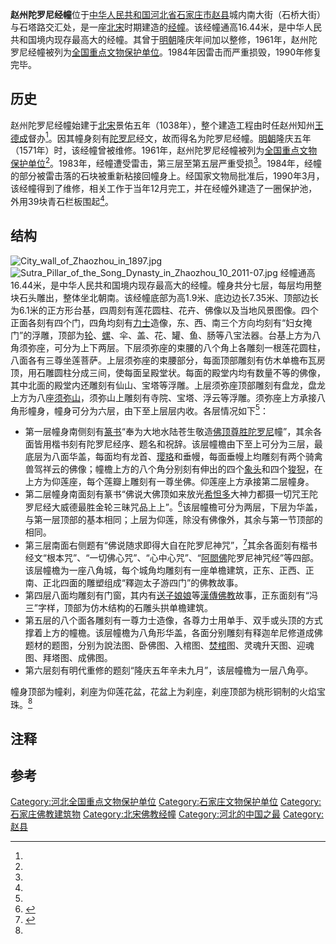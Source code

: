 {{coord|37|44|50.6|N|114|46|07.3|E|display=title|scale:10000}}
{{文物保护单位
| 级别 = 全国
| 名称 = 赵州陀罗尼经幢
| 图片 = [[File:Sutra_Pillar_of_the_Song_Dynasty_in_Zhaozhou_07_2011-07.jpg|220px]]<br><small>南侧，2011年7月</small>
| 所在 = [[河北省|河北省]][[赵县|赵县]]
| 分类 = 古建筑
| 时代 = [[北宋|北宋]]
| 编号 = [[第一批全国重点文物保护单位|第一批]]第78项
| 登录 = 1961年3月4日
}}
'''赵州陀罗尼经幢'''位于[[中华人民共和国|中华人民共和国]][[河北省|河北省]][[石家庄市|石家庄市]][[赵县|赵县]]城内南大街（石桥大街）与石塔路交汇处，是一座[[北宋|北宋]]时期建造的[[经幢|经幢]]。该经幢通高16.44米，是中华人民共和国境内现存最高大的经幢。其曾于[[明朝|明朝]]隆庆年间加以整修，1961年，赵州陀罗尼经幢被列为[[全国重点文物保护单位|全国重点文物保护单位]]。1984年因雷击而严重损毁，1990年修复完毕。

==历史==
赵州陀罗尼经幢始建于[[北宋|北宋]]景佑五年（1038年），整个建造工程由时任赵州知州[[王德成_(北宋)|王德成]]督办<ref name="one"/>。因其幢身刻有[[陀罗尼|陀罗尼]]经文，故而得名为陀罗尼经幢{{r|five|page=92}}。[[明朝|明朝]]隆庆五年（1571年）时，该经幢曾被维修{{r|three|page=163}}。1961年，赵州陀罗尼经幢被列为[[全国重点文物保护单位|全国重点文物保护单位]]<ref name="two"/>。1983年，经幢遭受雷击，第三层至第五层严重受损<ref name="one"/>。1984年，经幢的部分被雷击落的石块被重新粘接回幢身上{{r|three|page=163}}。经国家文物局批准后，1990年3月，该经幢得到了维修，相关工作于当年12月完工，并在经幢外建造了一圈保护池，外用39块青石栏板围起<ref name="one"/>。

==结构==
[[File:City_wall_of_Zhaozhou_in_1897.jpg|thumb]]
[[File:Sutra_Pillar_of_the_Song_Dynasty_in_Zhaozhou_10_2011-07.jpg|thumb]]
经幢通高16.44米，是中华人民共和国境内现存最高大的经幢。幢身共分七层，每层均用整块石头雕出，整体坐北朝南。该经幢底部为高1.9米、底边边长7.35米、顶部边长为6.1米的正方形台基，四周刻有莲花圆柱、花卉、佛像以及当地风景图像。四个正面各刻有四个门，四角均刻有[[力士|力士]]造像，东、西、南三个方向均刻有“妇女掩门”的浮雕，顶部为[[法輪|轮]]、[[螺號|螺]]、伞、盖、花、罐、鱼、肠等八宝法器。台基上方为八角须弥座，可分为上下两层。下层须弥座的束腰的八个角上各雕刻一根莲花圆柱，八面各有三尊坐莲菩萨。上层须弥座的束腰部分，每面顶部雕刻有仿木单檐布瓦房顶，用石雕圆柱分成三间，使每面呈殿堂状。每面的殿堂内均有数量不等的佛像，其中北面的殿堂内还雕刻有仙山、宝塔等浮雕。上层须弥座顶部雕刻有盘龙，盘龙上方为八座[[须弥山|须弥山]]，须弥山上雕刻有寺院、宝塔、浮云等浮雕{{efn|1=也有说法将台基算入须弥座，即该经幢共有三层须弥座{{r|four|page=25}}。}}。须弥座上方承接八角形幢身，幢身可分为六层，由下至上层层内收。各层情况如下<ref name="one"/>{{r|three|page=164-165}}{{r|four|page=25-26}}：
*第一层幢身南侧刻有[[篆书|篆书]]“奉为大地水陆苍生敬造[[尊勝咒|佛顶尊胜陀罗尼]]幢”，其余各面皆用楷书刻有陀罗尼经序、题名和祝辞。该层幢檐由下至上可分为三层，最底层为八面华盖，每面均有龙首、[[璎珞|璎珞]]和垂幔，每面垂幔上均雕刻有两个骑禽兽驾祥云的佛像；幢檐上方的八个角分别刻有伸出的四个[[象頭神|象头]]和四个[[狻猊|狻猊]]，在上方为仰莲座，每个莲瓣上雕刻有一尊坐佛。仰莲座上方承接第二层幢身。
*第二层幢身南面刻有篆书“佛说大佛顶如来放光[[s:佛學大辭典/悉怛多般怛羅|希怛多]]大神力都摄一切咒王陀罗尼经大威德最胜金轮三昧咒品上上”。<ref>{{Cite web |url=http://www.cbeta.org/result/normal/T19/0947_001.htm |title=《大佛頂如來放光悉怛多般怛羅大神力都攝一切咒王陀羅尼經大威德最勝金輪三昧咒品》 |access-date=2016-08-10 |archive-date=2010-09-12 |archive-url=https://web.archive.org/web/20100912193356/http://www.cbeta.org/result/normal/T19/0947_001.htm |dead-url=no }}</ref>该层幢檐可分为两层，下层为华盖，与第一层顶部的基本相同；上层为仰莲，除没有佛像外，其余与第一节顶部的相同。
*第三层南面右侧题有“佛说随求即得大自在陀罗尼神咒”，<ref>{{Cite web |url=http://www.cbeta.org/result/normal/T20/1154_001.htm |title=《佛說隨求即得大自在陀羅尼神咒經》 |access-date=2016-08-10 |archive-date=2016-06-30 |archive-url=https://web.archive.org/web/20160630142559/http://www.cbeta.org/result/normal/T20/1154_001.htm |dead-url=no }}</ref>其余各面刻有楷书经文“根本咒”、“一切佛心咒”、“心中心咒”、“[[阿閦佛|阿閦佛]]陀罗尼神咒经”等四部。该层幢檐为一座八角城，每个城角均雕刻有一座单檐建筑，正东、正西、正南、正北四面的雕塑组成“釋迦太子游四门”的佛教故事。
*第四层八面均雕刻有门窗，其内有[[送子娘娘|送子娘娘]]等[[漢傳佛教|漢傳佛教]]故事，正东面刻有“冯三”字样，顶部为仿木结构的石雕头拱单檐建筑。
*第五层的八个面各雕刻有一尊力士造像，各尊力士用单手、双手或头顶的方式撑着上方的幢檐。该层幢檐为八角形华盖，各面分别雕刻有释迦牟尼修道成佛题材的题图，分别为說法图、卧佛图、入棺图、[[荼毘|焚棺]]图、灵魂升天图、迎魂图、拜塔图、成佛图。
*第六层刻有明代重修的题刻“隆庆五年辛未九月”，该层幢檐为一层八角亭。

幢身顶部为幢刹，刹座为仰莲花盆，花盆上为刹座，刹座顶部为桃形铜制的火焰宝珠。<ref name="one"/>{{r|three|page=164-165}}{{r|four|page=26-27}}

==注释==
{{notelist}}
==参考==
{{reflist|2|refs=
<ref name="one">{{cite journal zh |author = 尹振江,刘运田 |date=1994 |title=赵州陀罗尼经幢 |journal=佛教文化 |volume=04 |issue= |pages=28-29 |id= |url= |accessdate=2015-01-28 |quote= }}</ref>
<ref name="two">{{cite news |language = zh-cn |url = http://www.ncha.gov.cn/col/col1644/index.html |title = 国务院关于公布第一批全国重点文物保护单位名单的通知 |publisher = 中华人民共和国国家文物局 |date = 2006-11-20 |accessdate = 2015-02-09 |archive-url = https://web.archive.org/web/20141008014045/http://www.sach.gov.cn/col/col1644/index.html |archive-date = 2014-10-08 |dead-url = yes }}</ref>
<ref name="three">{{Cite book | author = 梁勇，张献中主编；政协石家庄市委员会编 | title = 石家庄建筑精览 | location = 北京 | publisher = 中国对外翻译出版公司 | date = 2001-03-01 | pages =323 | ISBN =7-5001-0632-7 | accessdate =  | quote = }}</ref>
<ref name="four">{{Cite book | author = 河北省地名委员会办公室编 | title = 河北名胜志 | location = 石家庄 | publisher = 河北科学技术出版社 | date = 1987-07-01 | pages =360 | CSBN =12365·2 | accessdate =  | quote = }}</ref>
<ref name="five">{{Cite book | author = 李晓东著 | title = 河北名胜古迹 | location = 石家庄 | publisher = 河北人民出版社 | date = 1982-10-01 | pages =125 | CSBN = | accessdate =  | url =http://book.ucdrs.superlib.net/views/specific/2929/bookDetail.jsp?dxNumber=000002350523&d=F16985AF6DEF03425D0C504CE419E7A7&fenlei=111203020701 }}</ref>
}}

{{DEFAULTSORT:Zhao赵}}
{{Commons category|Sutra Pillar of the Song Dynasty in Zhaozhou}}
{{河北全国重点文物保护单位}}

[[Category:河北全国重点文物保护单位|Category:河北全国重点文物保护单位]]
[[Category:石家庄文物保护单位|Category:石家庄文物保护单位]]
[[Category:石家庄佛教建筑物|Category:石家庄佛教建筑物]]
[[Category:北宋佛教经幢|Category:北宋佛教经幢]]
[[Category:河北的中国之最|Category:河北的中国之最]]
[[Category:赵县|Category:赵县]]